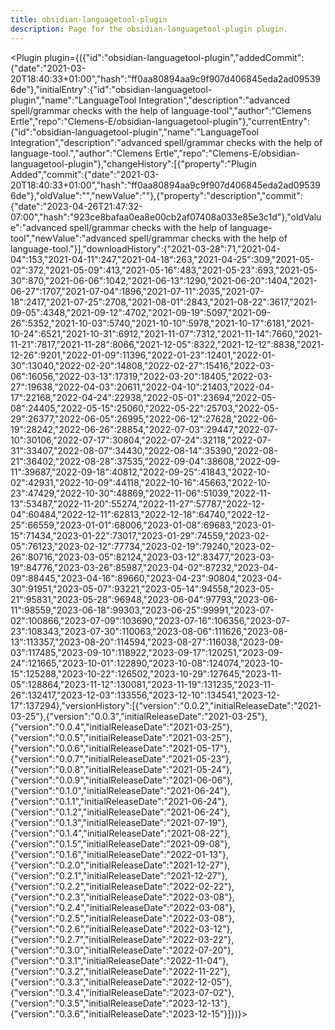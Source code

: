 ---
title: obsidian-languagetool-plugin
description: Page for the obsidian-languagetool-plugin plugin.
---


<Plugin plugin={({"id":"obsidian-languagetool-plugin","addedCommit":{"date":"2021-03-20T18:40:33+01:00","hash":"ff0aa80894aa9c9f907d406845eda2ad095396de"},"initialEntry":{"id":"obsidian-languagetool-plugin","name":"LanguageTool Integration","description":"advanced spell/grammar checks with the help of language-tool","author":"Clemens Ertle","repo":"Clemens-E/obsidian-languagetool-plugin"},"currentEntry":{"id":"obsidian-languagetool-plugin","name":"LanguageTool Integration","description":"advanced spell/grammar checks with the help of language-tool.","author":"Clemens Ertle","repo":"Clemens-E/obsidian-languagetool-plugin"},"changeHistory":[{"property":"Plugin Added","commit":{"date":"2021-03-20T18:40:33+01:00","hash":"ff0aa80894aa9c9f907d406845eda2ad095396de"},"oldValue":"","newValue":""},{"property":"description","commit":{"date":"2023-04-26T21:47:32-07:00","hash":"923ce8bafaa0ea8e00cb2af07408a033e85e3c1d"},"oldValue":"advanced spell/grammar checks with the help of language-tool","newValue":"advanced spell/grammar checks with the help of language-tool."}],"downloadHistory":{"2021-03-28":71,"2021-04-04":153,"2021-04-11":247,"2021-04-18":263,"2021-04-25":309,"2021-05-02":372,"2021-05-09":413,"2021-05-16":483,"2021-05-23":693,"2021-05-30":870,"2021-06-06":1042,"2021-06-13":1290,"2021-06-20":1404,"2021-06-27":1707,"2021-07-04":1896,"2021-07-11":2035,"2021-07-18":2417,"2021-07-25":2708,"2021-08-01":2843,"2021-08-22":3617,"2021-09-05":4348,"2021-09-12":4702,"2021-09-19":5097,"2021-09-26":5352,"2021-10-03":5740,"2021-10-10":5978,"2021-10-17":6181,"2021-10-24":6521,"2021-10-31":6912,"2021-11-07":7312,"2021-11-14":7660,"2021-11-21":7817,"2021-11-28":8066,"2021-12-05":8322,"2021-12-12":8838,"2021-12-26":9201,"2022-01-09":11396,"2022-01-23":12401,"2022-01-30":13040,"2022-02-20":14808,"2022-02-27":15416,"2022-03-06":16056,"2022-03-13":17319,"2022-03-20":18405,"2022-03-27":19638,"2022-04-03":20611,"2022-04-10":21403,"2022-04-17":22168,"2022-04-24":22938,"2022-05-01":23694,"2022-05-08":24405,"2022-05-15":25060,"2022-05-22":25703,"2022-05-29":26377,"2022-06-05":26995,"2022-06-12":27628,"2022-06-19":28242,"2022-06-26":28854,"2022-07-03":29447,"2022-07-10":30106,"2022-07-17":30804,"2022-07-24":32118,"2022-07-31":33407,"2022-08-07":34430,"2022-08-14":35390,"2022-08-21":36402,"2022-08-28":37535,"2022-09-04":38608,"2022-09-11":39687,"2022-09-18":40812,"2022-09-25":41843,"2022-10-02":42931,"2022-10-09":44118,"2022-10-16":45663,"2022-10-23":47429,"2022-10-30":48869,"2022-11-06":51039,"2022-11-13":53487,"2022-11-20":55274,"2022-11-27":57787,"2022-12-04":60484,"2022-12-11":62813,"2022-12-18":64740,"2022-12-25":66559,"2023-01-01":68006,"2023-01-08":69683,"2023-01-15":71434,"2023-01-22":73017,"2023-01-29":74559,"2023-02-05":76123,"2023-02-12":77734,"2023-02-19":79240,"2023-02-26":80716,"2023-03-05":82124,"2023-03-12":83477,"2023-03-19":84776,"2023-03-26":85987,"2023-04-02":87232,"2023-04-09":88445,"2023-04-16":89660,"2023-04-23":90804,"2023-04-30":91951,"2023-05-07":93221,"2023-05-14":94558,"2023-05-21":95831,"2023-05-28":96948,"2023-06-04":97793,"2023-06-11":98559,"2023-06-18":99303,"2023-06-25":99991,"2023-07-02":100866,"2023-07-09":103690,"2023-07-16":106356,"2023-07-23":108343,"2023-07-30":110063,"2023-08-06":111626,"2023-08-13":113357,"2023-08-20":114594,"2023-08-27":116038,"2023-09-03":117485,"2023-09-10":118922,"2023-09-17":120251,"2023-09-24":121665,"2023-10-01":122890,"2023-10-08":124074,"2023-10-15":125288,"2023-10-22":126502,"2023-10-29":127645,"2023-11-05":128864,"2023-11-12":130081,"2023-11-19":131235,"2023-11-26":132417,"2023-12-03":133556,"2023-12-10":134541,"2023-12-17":137294},"versionHistory":[{"version":"0.0.2","initialReleaseDate":"2021-03-25"},{"version":"0.0.3","initialReleaseDate":"2021-03-25"},{"version":"0.0.4","initialReleaseDate":"2021-03-25"},{"version":"0.0.5","initialReleaseDate":"2021-03-25"},{"version":"0.0.6","initialReleaseDate":"2021-05-17"},{"version":"0.0.7","initialReleaseDate":"2021-05-23"},{"version":"0.0.8","initialReleaseDate":"2021-05-24"},{"version":"0.0.9","initialReleaseDate":"2021-06-06"},{"version":"0.1.0","initialReleaseDate":"2021-06-24"},{"version":"0.1.1","initialReleaseDate":"2021-06-24"},{"version":"0.1.2","initialReleaseDate":"2021-06-24"},{"version":"0.1.3","initialReleaseDate":"2021-07-19"},{"version":"0.1.4","initialReleaseDate":"2021-08-22"},{"version":"0.1.5","initialReleaseDate":"2021-09-08"},{"version":"0.1.6","initialReleaseDate":"2022-01-13"},{"version":"0.2.0","initialReleaseDate":"2021-12-27"},{"version":"0.2.1","initialReleaseDate":"2021-12-27"},{"version":"0.2.2","initialReleaseDate":"2022-02-22"},{"version":"0.2.3","initialReleaseDate":"2022-03-08"},{"version":"0.2.4","initialReleaseDate":"2022-03-08"},{"version":"0.2.5","initialReleaseDate":"2022-03-08"},{"version":"0.2.6","initialReleaseDate":"2022-03-12"},{"version":"0.2.7","initialReleaseDate":"2022-03-22"},{"version":"0.3.0","initialReleaseDate":"2022-07-20"},{"version":"0.3.1","initialReleaseDate":"2022-11-04"},{"version":"0.3.2","initialReleaseDate":"2022-11-22"},{"version":"0.3.3","initialReleaseDate":"2022-12-05"},{"version":"0.3.4","initialReleaseDate":"2023-07-02"},{"version":"0.3.5","initialReleaseDate":"2023-12-13"},{"version":"0.3.6","initialReleaseDate":"2023-12-15"}]})}></Plugin>